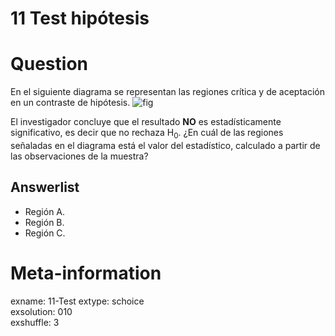 # 11 Test hipótesis

Question
========

En el siguiente diagrama se representan las regiones crítica y de aceptación en un contraste de hipótesis.
![fig](normal.tif)

El investigador concluye que el resultado **NO** es estadísticamente significativo, es decir que no rechaza H~0~. ¿En cuál de las regiones señaladas en el diagrama está el valor del estadístico, calculado a partir de las observaciones de la muestra?

Answerlist
----------
* Región A.  
* Región B.  
* Región C.  


Meta-information
================
exname: 11-Test
extype: schoice  
exsolution: 010  
exshuffle: 3  

